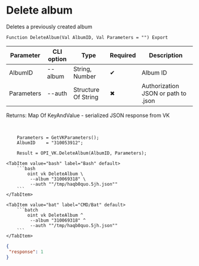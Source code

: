 ﻿---
sidebar_position: 6
description: Delete album and other functions to work with VK in the Open Integration Package, a free open-source integration library for 1C:Enterprise 8, OneScript and CLI
keywords: [1C, 1С, 1С:Enterprise, 1С:Enterprise 8.3, API, Integration, Services, Exchange, OneScript, CLI, VK]
---


# Delete album
 Deletes a previously created album



`Function DeleteAlbum(Val AlbumID, Val Parameters = "") Export`

  | Parameter | CLI option | Type | Required | Description |
  |-|-|-|-|-|
  | AlbumID | --album | String, Number | &#x2714; | Album ID |
  | Parameters | --auth | Structure Of String | &#x2716; | Authorization JSON or path to .json |

  
  Returns:  Map Of KeyAndValue - serialized JSON response from VK

<br/>




```bsl title="1C:Enterprise/OneScript code example"
    Parameters = GetVKParameters();
    AlbumID    = "310053912";

    Result = OPI_VK.DeleteAlbum(AlbumID, Parameters);
```
 

 <Tabs>
  
    <TabItem value="bash" label="Bash" default>
        ```bash
            oint vk DeleteAlbum \
             --album "310069318" \
             --auth ""/tmp/haqb0quo.5jh.json""
        ```
    </TabItem>
  
    <TabItem value="bat" label="CMD/Bat" default>
        ```batch
            oint vk DeleteAlbum ^
             --album "310069318" ^
             --auth ""/tmp/haqb0quo.5jh.json""
        ```
    </TabItem>
</Tabs>


```json title="Result"
{
 "response": 1
}
```
